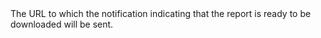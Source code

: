   
<ResponseField name="CallbackURL" type="string" >  
<MaxLength255Characters />    
The URL to which the notification indicating that the report is ready to be downloaded will be sent.  
</ResponseField>
